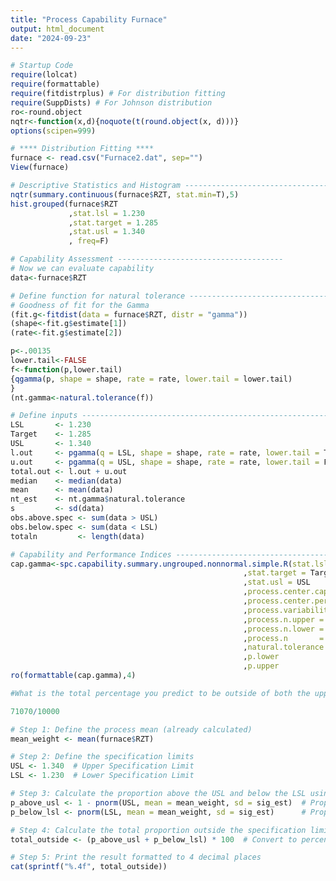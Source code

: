 ---
title: "Process Capability Furnace"
output: html_document
date: "2024-09-23"
---

```{r}
# Startup Code
require(lolcat)
require(formattable)
require(fitdistrplus) # For distribution fitting
require(SuppDists) # For Johnson distribution
ro<-round.object
nqtr<-function(x,d){noquote(t(round.object(x, d)))}
options(scipen=999)
```


```{r}
# **** Distribution Fitting ****
furnace <- read.csv("Furnace2.dat", sep="")
View(furnace)
```

```{r}
# Descriptive Statistics and Histogram ------------------------------------
nqtr(summary.continuous(furnace$RZT, stat.min=T),5)
hist.grouped(furnace$RZT
             ,stat.lsl = 1.230
             ,stat.target = 1.285
             ,stat.usl = 1.340
             , freq=F)

```


```{r}
# Capability Assessment -------------------------------------
# Now we can evaluate capability
data<-furnace$RZT
```


```{r}
# Define function for natural tolerance -----------------------------------
# Goodness of fit for the Gamma
(fit.g<-fitdist(data = furnace$RZT, distr = "gamma"))
(shape<-fit.g$estimate[1])
(rate<-fit.g$estimate[2])
```


```{r}
p<-.00135 
lower.tail<-FALSE 
f<-function(p,lower.tail) 
{qgamma(p, shape = shape, rate = rate, lower.tail = lower.tail)
} 
(nt.gamma<-natural.tolerance(f))
```


```{r}
# Define inputs -----------------------------------------------------------
LSL       <- 1.230
Target    <- 1.285
USL       <- 1.340
l.out     <- pgamma(q = LSL, shape = shape, rate = rate, lower.tail = T)
u.out     <- pgamma(q = USL, shape = shape, rate = rate, lower.tail = F)
total.out <- l.out + u.out
median    <- median(data)
mean      <- mean(data)
nt_est    <- nt.gamma$natural.tolerance
s         <- sd(data)
obs.above.spec <- sum(data > USL)
obs.below.spec <- sum(data < LSL)
totaln         <- length(data)
```


```{r}
# Capability and Performance Indices --------------------------------------
cap.gamma<-spc.capability.summary.ungrouped.nonnormal.simple.R(stat.lsl = LSL
                                                    ,stat.target = Target
                                                    ,stat.usl = USL
                                                    ,process.center.capability = median
                                                    ,process.center.performance = mean
                                                    ,process.variability = s^2
                                                    ,process.n.upper = obs.above.spec
                                                    ,process.n.lower = obs.below.spec
                                                    ,process.n       = totaln
                                                    ,natural.tolerance = nt_est
                                                    ,p.lower           = l.out
                                                    ,p.upper           = u.out)
ro(formattable(cap.gamma),4)

```

```{r}
#What is the total percentage you predict to be outside of both the upper and lower specification limit? Express this value as a percentage, and record your answer to 4 places after the decimal point. Do not include the % sign.

71070/10000

```












```{r}
# Step 1: Define the process mean (already calculated)
mean_weight <- mean(furnace$RZT)

# Step 2: Define the specification limits
USL <- 1.340  # Upper Specification Limit
LSL <- 1.230  # Lower Specification Limit

# Step 3: Calculate the proportion above the USL and below the LSL using normal distribution CDF
p_above_usl <- 1 - pnorm(USL, mean = mean_weight, sd = sig_est)  # Proportion above USL
p_below_lsl <- pnorm(LSL, mean = mean_weight, sd = sig_est)      # Proportion below LSL

# Step 4: Calculate the total proportion outside the specification limits
total_outside <- (p_above_usl + p_below_lsl) * 100  # Convert to percentage

# Step 5: Print the result formatted to 4 decimal places
cat(sprintf("%.4f", total_outside))
```


